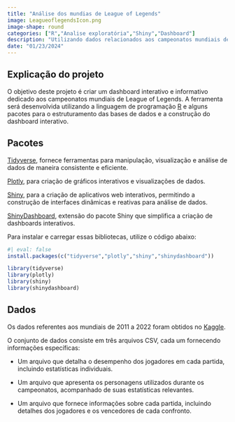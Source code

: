 ```yaml
---
title: "Análise dos mundias de League of Legends"
image: LeagueoflegendsIcon.png
image-shape: round
categories: ["R","Analise exploratória","Shiny","Dashboard"]
description: "Utilizando dados relacionados aos campeonatos mundiais de League of Legends (LOL) para criar Dashboards interativos no ambiente Shiny."
date: "01/23/2024" 
---
```


## Explicação do projeto

O objetivo deste projeto é criar um dashboard interativo e informativo dedicado aos campeonatos mundiais de League of Legends. A ferramenta será desenvolvida utilizando a linguagem de programação [R](https://www.r-project.org/other-docs.html) e alguns pacotes para o estruturamento das bases de dados e a construção do dashboard interativo.

## Pacotes

[Tidyverse](https://www.tidyverse.org/packages/), fornece ferramentas para manipulação, visualização e análise de dados de maneira consistente e eficiente.

[Plotly](https://plotly.com/r/), para criação de gráficos interativos e visualizações de dados.

[Shiny](https://shiny.posit.co/r/getstarted/shiny-basics/lesson1/index.html), para a criação de aplicativos web interativos, permitindo a construção de interfaces dinâmicas e reativas para análise de dados.

[ShinyDashboard](https://rstudio.github.io/shinydashboard/get_started.html), extensão do pacote Shiny que simplifica a criação de dashboards interativos.

Para instalar e carregar essas bibliotecas, utilize o código abaixo:

```r
#| eval: false
install.packages(c("tidyverse","plotly","shiny","shinydashboard"))

library(tidyverse)
library(plotly)
library(shiny)
library(shinydashboard)
```

## Dados 

Os dados referentes aos mundiais de 2011 a 2022 foram obtidos no [Kaggle](https://www.kaggle.com/datasets/pedrocsar/league-of-legends-worlds-20112022-stats).

O conjunto de dados consiste em três arquivos CSV, cada um fornecendo informações específicas:

- Um arquivo que detalha o desempenho dos jogadores em cada partida, incluindo estatísticas individuais.

- Um arquivo que apresenta os personagens utilizados durante os campeonatos, acompanhado de suas estatísticas relevantes.

- Um arquivo que fornece informações sobre cada partida, incluindo detalhes dos jogadores e os vencedores de cada confronto.


